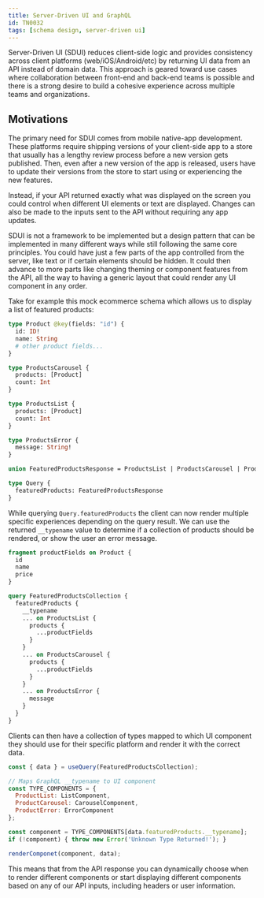 ```yaml
---
title: Server-Driven UI and GraphQL
id: TN0032
tags: [schema design, server-driven ui]
---
```



Server-Driven UI (SDUI) reduces client-side logic and provides consistency across client platforms (web/iOS/Android/etc) by returning UI data from an API instead of domain data. This approach is geared toward use cases where collaboration between front-end and back-end teams is possible and there is a strong desire to build a cohesive experience across multiple teams and organizations.

## Motivations

The primary need for SDUI comes from mobile native-app development. These platforms require shipping versions of your client-side app to a store that usually has a lengthy review process before a new version gets published. Then, even after a new version of the app is released, users have to update their versions from the store to start using or experiencing the new features.

Instead, if your API returned exactly what was displayed on the screen you could control when different UI elements or text are displayed. Changes can also be made to the inputs sent to the API without requiring any app updates.

SDUI is not a framework to be implemented but a design pattern that can be implemented in many different ways while still following the same core principles. You could have just a few parts of the app controlled from the server, like text or if certain elements should be hidden. It could then advance to more parts like changing theming or component features from the API, all the way to having a generic layout that could render any UI component in any order.

Take for example this mock ecommerce schema which allows us to display a list of featured products:

```graphql
type Product @key(fields: "id") {
  id: ID!
  name: String
  # other product fields...
}

type ProductsCarousel {
  products: [Product]
  count: Int
}

type ProductsList {
  products: [Product]
  count: Int
}

type ProductsError {
  message: String!
}

union FeaturedProductsResponse = ProductsList | ProductsCarousel | ProductsError

type Query {
  featuredProducts: FeaturedProductsResponse
}
```

While querying `Query.featuredProducts` the client can now render multiple specific experiences depending on the query result. We can use the returned `__typename` value to determine if a collection of products should be rendered, or show the user an error message.

```graphql
fragment productFields on Product {
  id
  name
  price
}

query FeaturedProductsCollection {
  featuredProducts {
    __typename
    ... on ProductsList {
      products {
        ...productFields
      }
    }
    ... on ProductsCarousel {
      products {
        ...productFields			
      }
    }
    ... on ProductsError {
      message
    }
  }
}
```

Clients can then have a collection of types mapped to which UI component they should use for their specific platform and render it with the correct data.

```jsx
const { data } = useQuery(FeaturedProductsCollection);

// Maps GraphQL __typename to UI component
const TYPE_COMPONENTS = {
  ProductList: ListComponent,
  ProductCarousel: CarouselComponent,
  ProductError: ErrorComponent
};

const component = TYPE_COMPONENTS[data.featuredProducts.__typename];
if (!component) { throw new Error('Unknown Type Returned!'); }

renderComponet(component, data);
```

This means that from the API response you can dynamically choose when to render different components or start displaying different components based on any of our API inputs, including headers or user information.
